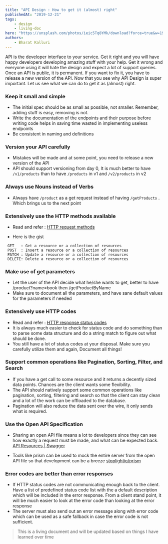 ```yaml
---
title: "API Design : How to get it (almost) right"
publishedAt: "2019-12-21"
tags:
    - design
    - living-doc
hero: "https://unsplash.com/photos/ieic5Tq8YMk/download?force=true&w=1920"
authors:
    - Bharat Kalluri
---
```


API is the developer interface to your service. Get it right and you will have happy developers developing amazing stuff with your help.
Get it wrong and everyone using it will hate the design and expect a lot of support queries.
Once an API is public, it is permanent. If you want to fix it, you have to release a new version of the API.
Now that you see why API Design is super important. Let us see what we can do to get it as (almost) right.

### Keep it small and simple

-   The initial spec should be as small as possible, not smaller. Remember, adding stuff is easy, removing is not.
-   Write the documentation of the endpoints and their purpose before writing code helps in saving time wasted in implementing useless endpoints
-   Be consistent in naming and definitions

### Version your API carefully

-   Mistakes will be made and at some point, you need to release a new version of the API
-   API should support versioning from day 0, It is much better to have `/v1/products` than to have `/products` in v1 and `/v2/products` in v2

### Always use Nouns instead of Verbs

-   Always have `/product` as a get request instead of having `/getProducts` . Which brings us to the next point

### Extensively use the HTTP methods available

-   Read and refer : [HTTP request methods](https://developer.mozilla.org/en-US/docs/Web/HTTP/Methods)

-   Here is the gist

```
 GET   : Get a resource or a collection of resources
 POST  : Insert a resource or a collection of resources
 PATCH : Update a resource or a collection of resources
 DELETE: Delete a resource or a collection of resources
```

### Make use of get parameters

-   Let the user of the API decide what he/she wants to get, better to have /product?name=book then /getProductByName
-   Make sure to document all the parameters, and have sane default values for the parameters if needed

### Extensively use HTTP codes

-   Read and refer : [HTTP response status codes](https://developer.mozilla.org/en-US/docs/Web/HTTP/Status)
-   It is always much easier to check for status code and do something than to parse some data structure and do a string match to figure out what should be done.
-   You still have a lot of status codes at your disposal. Make sure you carefully utilize them and again, Document all things!

### Support common operations like Pagination, Sorting, Filter, and Search

-   If you have a get call to some resource and it returns a decently sized data points. Chances are the client wants some flexibility.
-   The API should natively support some common operations like pagination, sorting, filtering and search so that the client can stay clean and a lot of the work can be offloaded to the database.
-   Pagination will also reduce the data sent over the wire, it only sends what is required.

### Use the Open API Specification

-   Sharing an open API file means a lot to developers since they can see how exactly a request must be made, and what can be expected back. [API Resources | Swagger](https://swagger.io/resources/open-api/)

-   Tools like prism can be used to mock the entire server from the open API file so that development can be a breeze [stoplightio/prism](https://github.com/stoplightio/prism)

### Error codes are better than error responses

-   If HTTP status codes are not communicating enough back to the client. Have a list of predefined status code list with the a default description which
    will be included in the error response. From a client stand point, it will be much easier to look at the error code than looking at the error response
-   The server must also send out an error message along with error code which can be used as a safe fallback in case the error code is not sufficient.

> This is a living document and will be updated based on things I have learned over time
